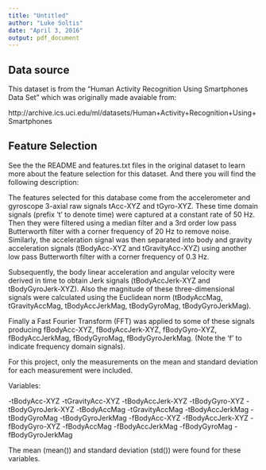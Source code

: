 ---
title: "Untitled"
author: "Luke Soltis"
date: "April 3, 2016"
output: pdf_document
---

Data source
-----------
This dataset is from the "Human Activity Recognition Using Smartphones Data Set" which was originally made avaiable from:

http://archive.ics.uci.edu/ml/datasets/Human+Activity+Recognition+Using+Smartphones

Feature Selection 
-----------------
See the the README and features.txt files in the original dataset to learn more about the feature selection for this dataset. And there you will find the following description:

The features selected for this database come from the accelerometer and gyroscope 3-axial raw signals tAcc-XYZ and tGyro-XYZ. These time domain signals (prefix 't' to denote time) were captured at a constant rate of 50 Hz. Then they were filtered using a median filter and a 3rd order low pass Butterworth filter with a corner frequency of 20 Hz to remove noise. Similarly, the acceleration signal was then separated into body and gravity acceleration signals (tBodyAcc-XYZ and tGravityAcc-XYZ) using another low pass Butterworth filter with a corner frequency of 0.3 Hz. 

Subsequently, the body linear acceleration and angular velocity were derived in time to obtain Jerk signals (tBodyAccJerk-XYZ and tBodyGyroJerk-XYZ). Also the magnitude of these three-dimensional signals were calculated using the Euclidean norm (tBodyAccMag, tGravityAccMag, tBodyAccJerkMag, tBodyGyroMag, tBodyGyroJerkMag). 

Finally a Fast Fourier Transform (FFT) was applied to some of these signals producing fBodyAcc-XYZ, fBodyAccJerk-XYZ, fBodyGyro-XYZ, fBodyAccJerkMag, fBodyGyroMag, fBodyGyroJerkMag. (Note the 'f' to indicate frequency domain signals). 

For this project, only the measurements on the mean and standard deviation for each measurement were included.  

Variables:

-tBodyAcc-XYZ
-tGravityAcc-XYZ
-tBodyAccJerk-XYZ
-tBodyGyro-XYZ
-tBodyGyroJerk-XYZ
-tBodyAccMag
-tGravityAccMag
-tBodyAccJerkMag
-tBodyGyroMag
-tBodyGyroJerkMag
-fBodyAcc-XYZ
-fBodyAccJerk-XYZ
-fBodyGyro-XYZ
-fBodyAccMag
-fBodyAccJerkMag
-fBodyGyroMag
-fBodyGyroJerkMag

The mean (mean()) and standard deviation (std()) were found for these variables.  

